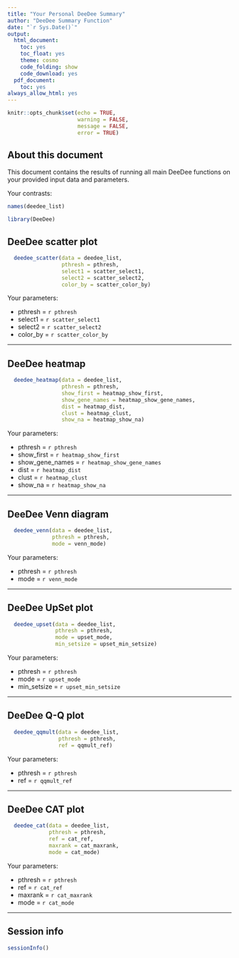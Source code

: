 ```yaml
---
title: "Your Personal DeeDee Summary"
author: "DeeDee Summary Function"
date: "`r Sys.Date()`"
output:
  html_document:
    toc: yes
    toc_float: yes
    theme: cosmo
    code_folding: show
    code_download: yes
  pdf_document:
    toc: yes
always_allow_html: yes
---
```


```r
knitr::opts_chunk$set(echo = TRUE,
                      warning = FALSE,
                      message = FALSE,
                      error = TRUE)
```

## About this document

This document contains the results of running all main DeeDee functions on your provided input data and parameters. 

Your contrasts:
```r
names(deedee_list)
```



```r
library(DeeDee)
```


## DeeDee scatter plot
```r
  deedee_scatter(data = deedee_list,
                 pthresh = pthresh,
                 select1 = scatter_select1,
                 select2 = scatter_select2,
                 color_by = scatter_color_by)
```
Your parameters: 

* pthresh = `r pthresh` 
* select1 = `r scatter_select1`
* select2 = `r scatter_select2`
* color_by = `r scatter_color_by`

***

## DeeDee heatmap
```r
  deedee_heatmap(data = deedee_list,
                 pthresh = pthresh,
                 show_first = heatmap_show_first,
                 show_gene_names = heatmap_show_gene_names,
                 dist = heatmap_dist,
                 clust = heatmap_clust,
                 show_na = heatmap_show_na)
```
Your parameters: 

* pthresh = `r pthresh` 
* show_first = `r heatmap_show_first`
* show_gene_names = `r heatmap_show_gene_names`
* dist = `r heatmap_dist`
* clust = `r heatmap_clust`
* show_na = `r heatmap_show_na`

***

## DeeDee Venn diagram
```r
  deedee_venn(data = deedee_list,
              pthresh = pthresh,
              mode = venn_mode)
```
Your parameters: 

* pthresh = `r pthresh` 
* mode = `r venn_mode`

***

## DeeDee UpSet plot
```r
  deedee_upset(data = deedee_list,
               pthresh = pthresh,
               mode = upset_mode,
               min_setsize = upset_min_setsize)
```
Your parameters: 

* pthresh = `r pthresh` 
* mode = `r upset_mode`
* min_setsize = `r upset_min_setsize`

***
## DeeDee Q-Q plot
```r
  deedee_qqmult(data = deedee_list,
                pthresh = pthresh,
                ref = qqmult_ref)
```
Your parameters: 

* pthresh = `r pthresh`
* ref = `r qqmult_ref` 

***

## DeeDee CAT plot
```r
  deedee_cat(data = deedee_list,
             pthresh = pthresh,
             ref = cat_ref,
             maxrank = cat_maxrank,
             mode = cat_mode)
```
Your parameters: 

* pthresh = `r pthresh` 
* ref = `r cat_ref`
* maxrank = `r cat_maxrank`
* mode = `r cat_mode`

***

## Session info {-}
```r
sessionInfo()
```




